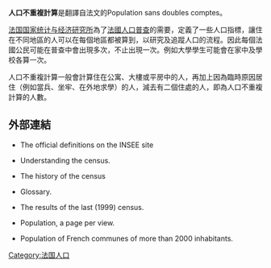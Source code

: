 {{expand French|Chiffres de population de la France|time=2018-06-02T10:45:12+00:00}}
'''人口不重複計算'''是翻譯自法文的Population sans doubles comptes。

[[法国国家统计与经济研究所|法国国家统计与经济研究所]]為了[[法國|法國]][[人口普查|人口普查]]的需要，定義了一些人口指標，讓住在不同地區的人可以在每個地區都被算到，以研究及追蹤人口的流程。因此每個法國公民可能在普查中會出現多次，不止出現一次。例如大學學生可能會在家中及學校各算一次。

人口不重複計算一般會計算住在公寓、大樓或平房中的人，再加上因為臨時原因居住（例如當兵、坐牢、在外地求學）的人，減去有二個住處的人，即為人口不重複計算的人數。
== 外部連結 ==

* {{citation
 |url         = http://www.recensement.insee.fr/FR/RUB_MOT/ACC_MOT.htm
 |title       = Les définitions officielles sur le site de l'INSEE
 |language    = fr
 |deadurl     = yes
 |archiveurl  = https://web.archive.org/web/20071102085540/http://www.recensement.insee.fr/FR/RUB_MOT/ACC_MOT.htm
 |archivedate = 2007-11-02
 |accessdate  = 2017-08-06
}} The official definitions on the INSEE site
* {{citation
|url=http://www.insee.fr/fr/ppp/sommaire/imeths01.htm
|title=Pour comprendre le recensement de la population
|date=May 2005
|volume=Insee Méthodes.
|language=fr
|accessdate=2017-08-06
|archive-date=2018-12-19
|archive-url=https://web.archive.org/web/20181219114114/https://www.insee.fr/fr/ppp/sommaire/imeths01.htm
|dead-url=no
}} Understanding the census.
* {{citation
|url=http://www.insee.fr/fr/ppp/sommaire/imeths01c.pdf
|title=l'histoire du recensement
|language=fr
|accessdate=2017-08-06
|archive-date=2016-05-09
|archive-url=https://web.archive.org/web/20160509155329/http://www.insee.fr/fr/ppp/sommaire/imeths01c.pdf
|dead-url=no
}} The history of the census <!-- history or story? -->
* {{citation
|url=http://www.insee.fr/fr/ppp/sommaire/imeths01zzc.pdf
|title=Glossaire
|language=fr
|accessdate=2017-08-06
|archive-date=2016-02-22
|archive-url=https://web.archive.org/web/20160222080258/http://www.insee.fr/fr/ppp/sommaire/imeths01zzc.pdf
|dead-url=no
}} Glossary.
* {{citation
 |url         = http://www.recensement.insee.fr
 |title       = Les données du dernier recensement
 |language    = fr
 |deadurl     = yes
 |archiveurl  = https://web.archive.org/web/20110519235705/http://www.recensement.insee.fr/
 |archivedate = 2011-05-19
 |accessdate  = 2017-08-06
}} The results of the last (1999) census.
* {{citation
 |url         = http://www.ined.fr/fr/pop_chiffres/france_entiere
 |title       = Population en chiffres
 |language    = fr
 |deadurl     = yes
 |archiveurl  = https://web.archive.org/web/20080305231955/http://www.ined.fr/fr/pop_chiffres/france_entiere/
 |archivedate = 2008-03-05
 |accessdate  = 2017-08-06
}} Population, a page per view.
* {{citation
|url=http://www.lexilogos.com/population_communes.htm
|title=Population des communes de France de plus de 2000 habitants
|language=fr
|accessdate=2017-08-06
|archive-date=2021-02-04
|archive-url=https://web.archive.org/web/20210204032125/https://www.lexilogos.com/population_communes.htm
|dead-url=no
}} Population of French communes of more than 2000 inhabitants.

[[Category:法国人口|Category:法国人口]]